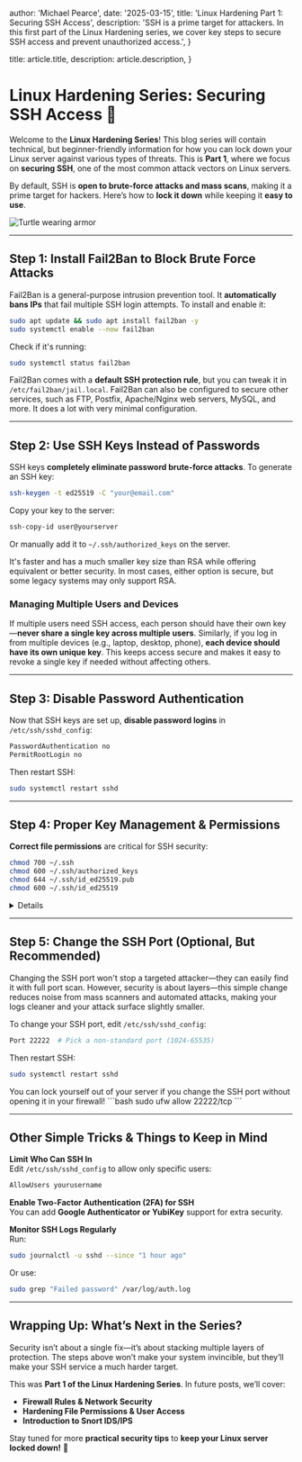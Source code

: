 
  author: 'Michael Pearce',
  date: '2025-03-15',
  title: 'Linux Hardening Part 1: Securing SSH Access',
  description:
    'SSH is a prime target for attackers. In this first part of the Linux Hardening series, we cover key steps to secure SSH access and prevent unauthorized access.',
}

  title: article.title,
  description: article.description,
}


# Linux Hardening Series: Securing SSH Access 🔐

Welcome to the **Linux Hardening Series**! This blog series will contain technical, but beginner-friendly information for how you can lock down your Linux server against various types of threats. This is **Part 1**, where we focus on **securing SSH**, one of the most common attack vectors on Linux servers.

By default, SSH is **open to brute-force attacks and mass scans**, making it a prime target for hackers. Here’s how to **lock it down** while keeping it **easy to use**.

<Image src={sshTurtle} alt="Turtle wearing armor" />

---

## Step 1: Install Fail2Ban to Block Brute Force Attacks

Fail2Ban is a general-purpose intrusion prevention tool. It **automatically bans IPs** that fail multiple SSH login attempts. To install and enable it:

```bash
sudo apt update && sudo apt install fail2ban -y
sudo systemctl enable --now fail2ban
```

Check if it's running:

```bash
sudo systemctl status fail2ban
```

Fail2Ban comes with a **default SSH protection rule**, but you can tweak it in `/etc/fail2ban/jail.local`. Fail2Ban can also be configured to secure other services, such as FTP, Postfix, Apache/Nginx web servers, MySQL, and more. It does a lot with very minimal configuration.

---

## Step 2: Use SSH Keys Instead of Passwords  

SSH keys **completely eliminate password brute-force attacks**. To generate an SSH key:

```bash
ssh-keygen -t ed25519 -C "your@email.com"
```

Copy your key to the server:

```bash
ssh-copy-id user@yourserver
```

Or manually add it to `~/.ssh/authorized_keys` on the server.

<Alert variant="info" title="Why use ED25519?">
  It's faster and has a much smaller key size than RSA while offering equivalent or better security. 
  In most cases, either option is secure, but some legacy systems may only support RSA.
</Alert>

### Managing Multiple Users and Devices

If multiple users need SSH access, each person should have their own key—**never share a single key across multiple users**. Similarly, if you log in from multiple devices (e.g., laptop, desktop, phone), **each device should have its own unique key**. This keeps access secure and makes it easy to revoke a single key if needed without affecting others.

---

## Step 3: Disable Password Authentication  

Now that SSH keys are set up, **disable password logins** in `/etc/ssh/sshd_config`:

```bash
PasswordAuthentication no
PermitRootLogin no
```

Then restart SSH:

```bash
sudo systemctl restart sshd
```

---

## Step 4: Proper Key Management & Permissions  

**Correct file permissions** are critical for SSH security:

```bash
chmod 700 ~/.ssh
chmod 600 ~/.ssh/authorized_keys
chmod 644 ~/.ssh/id_ed25519.pub
chmod 600 ~/.ssh/id_ed25519
```

<Details title="why does this matter?">
    If these permissions are too open, SSH will **refuse to authenticate** for security reasons.
</Details>

---

## Step 5: Change the SSH Port (Optional, But Recommended)

Changing the SSH port won't stop a targeted attacker—they can easily find it with full port scan. However, security is about layers—this simple change reduces noise from mass scanners and automated attacks, making your logs cleaner and your attack surface slightly smaller.

To change your SSH port, edit `/etc/ssh/sshd_config`:

```bash
Port 22222  # Pick a non-standard port (1024-65535)
```

Then restart SSH:

```bash
sudo systemctl restart sshd
```

<Alert variant="warning" title="Make sure your firewall allows the new port">
  You can lock yourself out of your server if you change the SSH port without opening it in your firewall!
</Alert>
```bash
sudo ufw allow 22222/tcp
```

---

## Other Simple Tricks & Things to Keep in Mind  

**Limit Who Can SSH In**  
Edit `/etc/ssh/sshd_config` to allow only specific users:

```bash
AllowUsers yourusername
```

**Enable Two-Factor Authentication (2FA) for SSH**  
You can add **Google Authenticator or YubiKey** support for extra security.

**Monitor SSH Logs Regularly**  
Run:

```bash
sudo journalctl -u sshd --since "1 hour ago"
```

Or use:

```bash
sudo grep "Failed password" /var/log/auth.log
```

---

## Wrapping Up: What’s Next in the Series?  

Security isn’t about a single fix—it’s about stacking multiple layers of protection. The steps above won’t make your system invincible, but they’ll make your SSH service a much harder target.

This was **Part 1 of the Linux Hardening Series**. In future posts, we’ll cover:

- **Firewall Rules & Network Security**
- **Hardening File Permissions & User Access**
- **Introduction to Snort IDS/IPS** 

Stay tuned for more **practical security tips** to **keep your Linux server locked down!** 🔐
